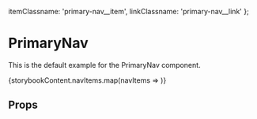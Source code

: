 
  itemClassname: 'primary-nav__item',
  linkClassname: 'primary-nav__link'
};

<Meta title="Components/01-Navigation/Primary Nav" component={PrimaryNav} />

# PrimaryNav
This is the default example for the PrimaryNav component.

<Preview>
  <Story name="Example">
    <PrimaryNav params={params}>
      {storybookContent.navItems.map(navItems => <NavItem key={navItems.link.id} fields={navItems} />)}
    </PrimaryNav>
  </Story>
</Preview>

## Props
<Props of={PrimaryNav} />
